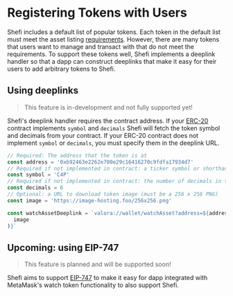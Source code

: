 # Registering Tokens with Users

Shefi includes a default list of popular tokens. Each token in the
default list must meet the asset listing <a href={props.assetGuidelines}>requirements</a>.
However, there are many tokens that users
want to manage and transact with that do not meet the requirements. To
support these tokens well, Shefi implements a deeplink handler so
that a dapp can construct deeplinks that make it easy for their users
to add arbitrary tokens to Shefi.

## Using deeplinks

> This feature is in-development and not fully supported yet!

Shefi's deeplink handler requires the contract address. If your
[ERC-20](https://eips.ethereum.org/EIPS/eip-20) contract implements
`symbol` and `decimals` Shefi will fetch the token symbol and
decimals from your contract. If your ERC-20 contract does not implement
`symbol` or `decimals`, you must specify them in the deeplink URL.

```ts
// Required: The address that the token is at
const address = '0xb92463e2262e700e29c16416270c9fdfa17934d7'
// Required if not implemented in contract: a ticker symbol or shorthand, up to 5 chars.
const symbol = 'C4P'
// Required if not implemented in contract: the number of decimals in the token
const decimals = 6
// Optional: a URL to download token image (must be a 256 x 256 PNG)
const image = 'https://image-hosting.foo/256x256.png'

const watchAssetDeeplink = `valora://wallet/watchAsset?address=${address}&symbol=${symbol}&decimals=${decimals}&image=${encodeURIComponent(
  image
)}`
```

## Upcoming: using EIP-747

> This feature is planned and will be supported soon!

Shefi aims to support
[EIP-747](https://github.com/ethereum/EIPs/blob/master/EIPS/eip-747.md)
to make it easy for dapp integrated with MetaMask's watch token
functionality to also support Shefi.
